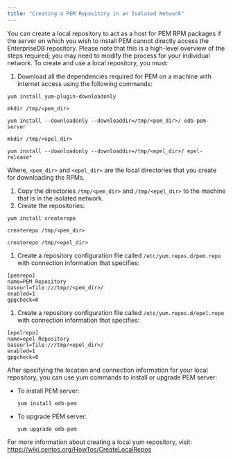 ```yaml
---
title: "Creating a PEM Repository in an Isolated Network"
---
```


<div id="creating_pem_repo_isolated_network" class="registered_link"></div>


You can create a local repository to act as a host for PEM RPM packages if the server on which you wish to install PEM cannot directly access the EnterpriseDB repository. Please note that this is a high-level overview of the steps required; you may need to modify the process for your individual network. To create and use a local repository, you must:

1.  Download all the dependencies required for PEM on a machine with internet access using the following commands:

<!-- -->

    yum install yum-plugin-downloadonly

    mkdir /tmp/<pem_dir>

    yum install --downloadonly --downloaddir=/tmp/<pem_dir>/ edb-pem-server

    mkdir /tmp/<epel_dir>

    yum install --downloadonly --downloaddir=/tmp/<epel_dir>/ epel-release*

Where, `<pem_dir>` and `<epel_dir>` are the local directories that you create for downloading the RPMs.

1.  Copy the directories `/tmp/<pem_dir>` and `/tmp/<epel_dir>` to the machine that is in the isolated network.
2.  Create the repositories:

<!-- -->

    yum install createrepo

    createrepo /tmp/<pem_dir>

    createrepo /tmp/<epel_dir>

1.  Create a repository configuration file called `/etc/yum.repos.d/pem.repo` with connection information that specifies:

<!-- -->

    [pemrepo]
    name=PEM Repository
    baseurl=file:///tmp//<pem_dir>/
    enabled=1
    gpgcheck=0

1.  Create a repository configuration file called `/etc/yum.repos.d/epel.repo` with connection information that specifies:

<!-- -->

    [epelrepo]
    name=epel Repository
    baseurl=file:///tmp/<epel_dir>/
    enabled=1
    gpgcheck=0

After specifying the location and connection information for your local repository, you can use yum commands to install or upgrade PEM server:

-   To install PEM server:

    `yum install edb-pem`

-   To upgrade PEM server:

    `yum upgrade edb-pem`

For more information about creating a local yum repository, visit: <https://wiki.centos.org/HowTos/CreateLocalRepos>
